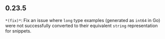 ## 0.23.5
`*(fix)*`: Fix an issue where `long` type examples (generated as `int64` in Go) were not successfully converted to their equivalent `string` representation for snippets.

